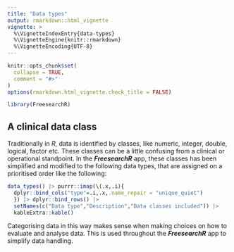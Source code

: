 ```yaml
---
title: "Data types"
output: rmarkdown::html_vignette
vignette: >
  %\VignetteIndexEntry{data-types}
  %\VignetteEngine{knitr::rmarkdown}
  %\VignetteEncoding{UTF-8}
---
```


```r
knitr::opts_chunk$set(
  collapse = TRUE,
  comment = "#>"
)
options(rmarkdown.html_vignette.check_title = FALSE)
```

```r
library(FreesearchR)
```

## A clinical data class

Traditionally in *R*, data is identified by classes, like numeric, integer, double, logical, factor etc. These classes can be a little confusing from a clinical or operational standpoint. In the ***FreesearchR*** app, these classes has been simplified and modified to the following data types, that are assigned on a prioritised order like the following:

```r
data_types() |> purrr::imap(\(.x,.i){
  dplyr::bind_cols("type"=.i,.x,.name_repair = "unique_quiet")
  }) |> dplyr::bind_rows() |> 
  setNames(c("Data type","Description","Data classes included")) |> 
  kableExtra::kable()
```

Categorising data in this way makes sense when making choices on how to evaluate and analyse data. This is used throughout the ***FreesearchR*** app to simplify data handling.
